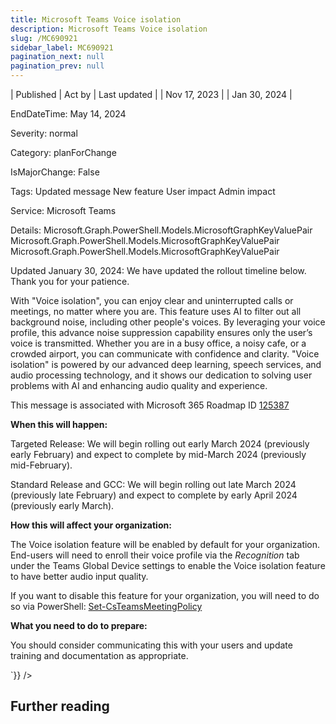 ```yaml
---
title: Microsoft Teams Voice isolation
description: Microsoft Teams Voice isolation
slug: /MC690921
sidebar_label: MC690921
pagination_next: null
pagination_prev: null
---
```



| Published | Act by | Last updated |
| Nov 17, 2023 |  | Jan 30, 2024 |

EndDateTime: May 14, 2024

Severity: normal

Category: planForChange

IsMajorChange: False

Tags: Updated message New feature User impact Admin impact

Service: Microsoft Teams

Details: Microsoft.Graph.PowerShell.Models.MicrosoftGraphKeyValuePair Microsoft.Graph.PowerShell.Models.MicrosoftGraphKeyValuePair Microsoft.Graph.PowerShell.Models.MicrosoftGraphKeyValuePair

<div dangerouslySetInnerHTML={{__html:`
<p style="">Updated January 30, 2024: We have updated the rollout timeline below. Thank you for your patience.</p><p style="">With "Voice isolation", you can enjoy clear and uninterrupted calls or meetings, no matter where you are. This feature uses AI to filter out all background noise, including other people's voices. By leveraging your voice profile, this advance noise suppression capability ensures only the user’s voice is transmitted. Whether you are in a busy office, a noisy cafe, or a crowded airport, you can communicate with confidence and clarity. "Voice isolation" is powered by our advanced deep learning, speech services, and audio processing technology, and it shows our dedication to solving user problems with AI and enhancing audio quality and experience.</p>
<p>This message is associated with Microsoft 365 Roadmap ID <a href="https://www.microsoft.com/microsoft-365/roadmap?rtc=1%26filters=&amp;searchterms=125387" target="_blank">125387</a></p>
<p><b>When this will happen:</b></p><p>Targeted Release: We will begin rolling out early March 2024 (previously early February) and expect to complete by mid-March 2024 (previously mid-February).</p><p>Standard Release and GCC: We will begin rolling out late March 2024 (previously late February) and expect to complete by early April 2024 (previously early March).</p>

<p><b>How this will affect your organization:</b></p><p>The Voice isolation feature will be enabled by default for your organization. End-users will need to enroll their voice profile via the <i>Recognition </i>tab under the Teams Global Device settings to enable the Voice isolation feature to have better audio input quality.</p><p>If you want to disable this feature for your organization, you will need to do so via PowerShell: <a href="https://learn.microsoft.com/powershell/module/skype/set-csteamsmeetingpolicy?view=skype-ps" target="_blank">Set-CsTeamsMeetingPolicy</a></p>
<p><b>What you need to do to prepare:</b></p><p>You should consider communicating this with your users and update training and documentation as appropriate.</p>
`}} />

## Further reading
